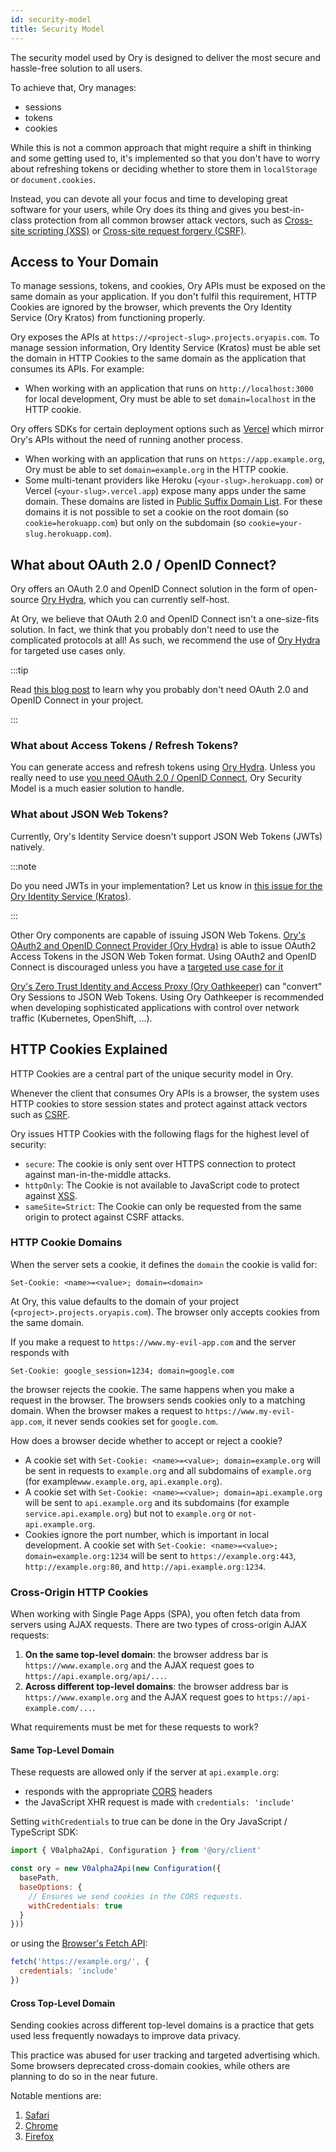 ```yaml
---
id: security-model
title: Security Model
---
```


The security model used by Ory is designed to deliver the most secure and hassle-free solution to all users.

To achieve that, Ory manages:

- sessions
- tokens
- cookies

While this is not a common approach that might require a shift in thinking and some getting used to, it's implemented so that you
don't have to worry about refreshing tokens or deciding whether to store them in `localStorage` or `document.cookies`.

Instead, you can devote all your focus and time to developing great software for your users, while Ory does its thing and gives
you best-in-class protection from all common browser attack vectors, such as
[Cross-site scripting (XSS)](https://owasp.org/www-community/attacks/xss/) or
[Cross-site request forgery (CSRF)](https://owasp.org/www-community/attacks/csrf/).

## Access to Your Domain

To manage sessions, tokens, and cookies, Ory APIs must be exposed on the same domain as your application. If you don't fulfil this
requirement, HTTP Cookies are ignored by the browser, which prevents the Ory Identity Service (Ory Kratos) from functioning
properly.

Ory exposes the APIs at `https://<project-slug>.projects.oryapis.com`. To manage session information, Ory Identity Service
(Kratos) must be able set the domain in HTTP Cookies to the same domain as the application that consumes its APIs. For example:

- When working with an application that runs on `http://localhost:3000` for local development, Ory must be able to set
  `domain=localhost` in the HTTP cookie.

Ory offers SDKs for certain deployment options such as [Vercel](guides/protect-page-login/nextjs.mdx) which mirror Ory's APIs
without the need of running another process.

- When working with an application that runs on `https://app.example.org`, Ory must be able to set `domain=example.org` in the
  HTTP cookie.
- Some multi-tenant providers like Heroku (`<your-slug>.herokuapp.com`) or Vercel (`<your-slug>.vercel.app`) expose many apps
  under the same domain. These domains are listed in
  [Public Suffix Domain List](https://publicsuffix.org/list/public_suffix_list.dat). For these domains it is not possible to set a
  cookie on the root domain (so `cookie=herokuapp.com`) but only on the subdomain (so `cookie=your-slug.herokuapp.com`).

## What about OAuth 2.0 / OpenID Connect?

Ory offers an OAuth 2.0 and OpenID Connect solution in the form of open-source [Ory Hydra](https://github.com/ory/hydra), which
you can currently self-host.

At Ory, we believe that OAuth 2.0 and OpenID Connect isn't a one-size-fits solution. In fact, we think that you probably don't
need to use the complicated protocols at all! As such, we recommend the use of [Ory Hydra](https://github.com/ory/hydra) for
targeted use cases only.

:::tip

Read [this blog post](https://www.ory.sh/oauth2-openid-connect-do-you-need-use-cases-examples/) to learn why you probably don't
need OAuth 2.0 and OpenID Connect in your project.

:::

### What about Access Tokens / Refresh Tokens?

You can generate access and refresh tokens using [Ory Hydra](https://github.com/ory/hydra). Unless you really need to use
[you need OAuth 2.0 / OpenID Connect](https://www.ory.sh/oauth2-openid-connect-do-you-need-use-cases-examples/), Ory Security
Model is a much easier solution to handle.

### What about JSON Web Tokens?

Currently, Ory's Identity Service doesn't support JSON Web Tokens (JWTs) natively.

:::note

Do you need JWTs in your implementation? Let us know in
[this issue for the Ory Identity Service (Kratos)](https://github.com/ory/kratos/issues/2487).

:::

Other Ory components are capable of issuing JSON Web Tokens.
[Ory's OAuth2 and OpenID Connect Provider (Ory Hydra)](https://www.ory.sh/hydra) is able to issue OAuth2 Access Tokens in the
JSON Web Token format. Using OAuth2 and OpenID Connect is discouraged unless you have a
[targeted use case for it](https://www.ory.sh/oauth2-openid-connect-do-you-need-use-cases-examples/)

[Ory's Zero Trust Identity and Access Proxy (Ory Oathkeeper)](https://www.ory.sh/oathkeeper) can "convert" Ory Sessions to
JSON Web Tokens. Using Ory Oathkeeper is recommended when developing sophisticated applications with control over network
traffic (Kubernetes, OpenShift, ...).

## HTTP Cookies Explained

HTTP Cookies are a central part of the unique security model in Ory.

Whenever the client that consumes Ory APIs is a browser, the system uses HTTP cookies to store session states and protect against
attack vectors such as [CSRF](https://owasp.org/www-community/attacks/csrf).

Ory issues HTTP Cookies with the following flags for the highest level of security:

- `secure`: The cookie is only sent over HTTPS connection to protect against man-in-the-middle attacks.
- `httpOnly`: The Cookie is not available to JavaScript code to protect against
  [XSS](https://owasp.org/www-community/attacks/xss/).
- `sameSite=Strict`: The Cookie can only be requested from the same origin to protect against CSRF attacks.

### HTTP Cookie Domains

When the server sets a cookie, it defines the `domain` the cookie is valid for:

```
Set-Cookie: <name>=<value>; domain=<domain>
```

At Ory, this value defaults to the domain of your project (`<project>.projects.oryapis.com`). The browser only accepts cookies
from the same domain.

If you make a request to `https://www.my-evil-app.com` and the server responds with

```
Set-Cookie: google_session=1234; domain=google.com
```

the browser rejects the cookie. The same happens when you make a request in the browser. The browsers sends cookies only to a
matching domain. When the browser makes a request to `https://www.my-evil-app.com`, it never sends cookies set for `google.com`.

How does a browser decide whether to accept or reject a cookie?

- A cookie set with `Set-Cookie: <name>=<value>; domain=example.org` will be sent in requests to `example.org` and all subdomains
  of `example.org` (for example`www.example.org`, `api.example.org`).
- A cookie set with `Set-Cookie: <name>=<value>; domain=api.example.org` will be sent to `api.example.org` and its subdomains (for
  example `service.api.example.org`) but not to `example.org` or `not-api.example.org`.
- Cookies ignore the port number, which is important in local development. A cookie set with
  `Set-Cookie: <name>=<value>; domain=example.org:1234` will be sent to `https://example.org:443`, `http://example.org:80`, and
  `http://api.example.org:1234`.

### Cross-Origin HTTP Cookies

When working with Single Page Apps (SPA), you often fetch data from servers using AJAX requests. There are two types of
cross-origin AJAX requests:

1. **On the same top-level domain**: the browser address bar is `https://www.example.org` and the AJAX request goes to
   `https://api.example.org/api/...`.
2. **Across different top-level domains**: the browser address bar is `https://www.example.org` and the AJAX request goes to
   `https://api-example.com/...`.

What requirements must be met for these requests to work?

#### Same Top-Level Domain

These requests are allowed only if the server at `api.example.org`:

- responds with the appropriate [CORS](https://developer.mozilla.org/en-US/docs/Web/HTTP/CORS) headers
- the JavaScript XHR request is made with `credentials: 'include'`

Setting `withCredentials` to true can be done in the Ory JavaScript / TypeScript SDK:

```js
import { V0alpha2Api, Configuration } from '@ory/client'

const ory = new V0alpha2Api(new Configuration({
  basePath,
  baseOptions: {
    // Ensures we send cookies in the CORS requests.
    withCredentials: true
  }
}))
```

or using the [Browser's Fetch API](https://developer.mozilla.org/en-US/docs/Web/API/Fetch_API):

```js
fetch('https://example.org/', {
  credentials: 'include'
})
```

#### Cross Top-Level Domain

Sending cookies across different top-level domains is a practice that gets used less frequently nowadays to improve data privacy.

This practice was abused for user tracking and targeted advertising which. Some browsers deprecated cross-domain cookies, while
others are planning to do so in the near future.

Notable mentions are:

1. [Safari](https://www.infoq.com/news/2020/04/safari-third-party-cookies-block/)
2. [Chrome](https://www.adexchanger.com/privacy/google-will-limit-cross-site-tracking-in-chrome-by-default-starting-in-february/)
3. [Firefox](https://www.theverge.com/2019/6/4/18650363/firefox-block-trackers-default-enhanced-tracking-protection)
